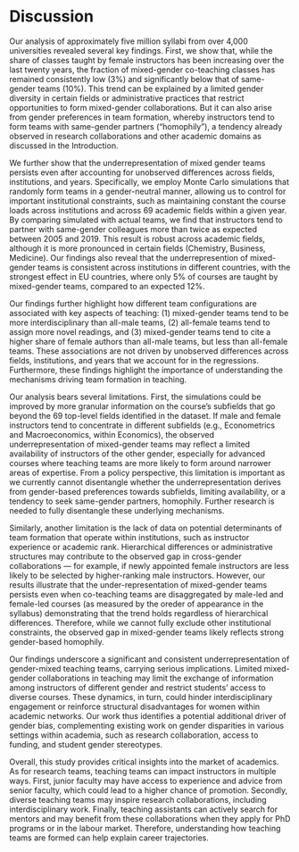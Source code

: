 # Discussion

Our analysis of approximately five million syllabi from over 4,000 universities revealed several key findings. First, we show that, while the share of classes taught by female instructors has been increasing over the last twenty years, the fraction of mixed-gender co-teaching classes has remained consistently low (3%) and significantly below that of same-gender teams (10%). This trend can be explained by a limited gender diversity in certain fields or administrative practices that restrict opportunities to form mixed-gender collaborations. But it can also arise from gender preferences in team formation, whereby instructors tend to form teams with same-gender partners ("homophily"), a tendency already observed in research collaborations and other academic domains as discussed in the Introduction.

We further show that the underrepresentation of mixed gender teams persists even after accounting for unobserved differences across fields, institutions, and years. Specifically, we employ Monte Carlo simulations that randomly form teams in a gender-neutral manner, allowing us to control for important institutional constraints, such as maintaining constant the course loads across institutions and across 69 academic fields within a given year. By comparing simulated with actual teams, we  find that instructors tend to partner with same-gender colleagues more than twice as expected between 2005 and 2019. This result is robust across academic fields, although it is more pronounced in certain fields (Chemistry, Business, Medicine). Our findings also reveal that the underrepresention of mixed-gender teams is consistent across institutions in different countries, with the strongest effect in EU countries, where only 5% of courses are taught by mixed-gender teams, compared to an expected 12%.

Our findings further highlight how different team configurations are associated with key aspects of teaching: (1) mixed-gender teams tend to be more interdisciplinary than all-male teams, (2) all-female teams tend to assign more novel readings, and (3) mixed-gender teams tend to cite a higher share of female authors than all-male teams, but less than all-female teams. These associations are not driven by unobserved differences across fields, institutions, and years that we account for in the regressions. Furthermore, these findings highlight the importance of understanding the mechanisms driving team formation in teaching.

Our analysis bears several limitations. First, the simulations could be improved by more granular information on the course's subfields that go beyond the 69 top-level fields identified in the dataset. If male and female instructors tend to concentrate in different subfields (e.g., Econometrics and Macroeconomics, within Economics), the observed underrepresentation of mixed-gender teams may reflect a limited availability of instructors of the other gender, especially for advanced courses where teaching teams are more likely to form around narrower areas of expertise. From a policy perspective, this limitation is important as we currently cannot disentangle whether the underrepresentation derives from gender-based preferences towards subfields, limiting availability, or a tendency to seek same-gender partners, homophily. Further research is needed to fully disentangle these underlying mechanisms.

Similarly, another limitation is the lack of data on potential determinants of team formation that operate within institutions, such as instructor experience or academic rank. Hierarchical differences or administrative structures may contribute to the observed gap in cross-gender collaborations — for example, if newly appointed female instructors are less likely to be selected by higher-ranking male instructors. However, our results illustrate that the under-representation of mixed-gender teams persists even when co-teaching teams are disaggregated by male-led and female-led courses (as measured by the oreder of appearance in the syllabus) demonstrating that the trend holds regardless of hierarchical differences. Therefore, while we cannot fully exclude other institutional constraints, the observed gap in mixed-gender teams likely reflects strong gender-based homophily.

Our findings underscore a significant and consistent underrepresentation of gender-mixed teaching teams, carrying serious implications. Limited mixed-gender collaborations in teaching may limit the exchange of information among instructors of different gender and restrict students' access to diverse courses. These dynamics, in turn, could hinder interdisciplinary engagement or reinforce structural disadvantages for women within academic networks. Our work thus identifies a potential additional driver of gender bias, complementing existing work on gender disparities in various settings within academia, such as research collaboration, access to funding, and student gender stereotypes.

<!-- TODO: review from HERE -->

<!-- Our analysis of gender composition and interdisciplinarity reveals a strong link between gender diversity and interdisciplinary teaching. Between 2000 and 2019, mixed-gender teams consistently exhibited greater interdisciplinarity than same-gender teams (male-only or female-only), underscoring the value of gender diversity in academia. Interestingly, women teaching alone are nearly as interdisciplinary as men, suggesting that gender preferences in team formation---not inherent differences in teaching styles---shape interdisciplinary outcomes. By reducing the prevalence of mixed-gender teams, these preferences likely limit interdisciplinary course offerings, introducing a previously overlooked barrier to the spread of interdisciplinary work in academia. -->

<!-- Another key finding relates to how gender composition shapes the representation of women authors in college education. We find that female-majority teams consistently cite more female authors than male-majority teams, holding this pattern across all team sizes. For instance, courses with a single male instructor cite about 10% fewer female authors than those taught by a female instructor. In mixed-gender teams, male-lead teams tend to cite considerably fewer women authors than female-lead ones. This evidence points to an adverse effect of mixed-gender collaboration on citing women’s materials for teaching. While this adverse effect is likely to impact female instructors, as their work is less visible among students, it may also affect students as they are exposed to less diverse work, which may impact their learning (e.g., through a lack of role models). -->

<!-- Finally, female instructors use more novel readings and materials in their syllabi when teaching alone than male instructors. Furthermore, all-female teams use more novel readings than women teaching alone. Additionally, on average, diverse teams of two instructors use readings older than those used by all-female teams but more recent than those used by all-male teams. This evidence suggests that women have a propensity for newer readings, which can benefit students who might be exposed to more content at the frontier. It is possible that, assuming women are younger on average, this gap in novelty could be driven by cohort effects. However, it is striking that the gap remains in diverse teams, suggesting a significant role in gender composition that goes beyond age. -->

<!-- Our work is consistent with previous research showing an underrepresentation of gender-diverse teams in academia. However, contrary to research teams, we find that gender diversity harms women's work citations and novelty, suggesting that women teaching alone or in teams of all women have more freedom in pursuing more novel materials and give credit to women authors. This points to potential difficulties in how instructors of different genders view teaching, which in turn may drive the matching of teams and ultimately affect students' outcomes.   -->

<!-- TODO: move to Results -->
<!-- Instructors may not always be able to choose their team members. For example, instructors at higher levels of the hierarchy may have more weight in deciding who matches with whom. We try to consider this effect by examining the order of appearance in the syllabus as a proxy of instructors' seniority. The analysis confirms strong gender preferences -- if the first instructor is a man, then 66% of the following instructors are men. Similarly, if the first instructor is a woman, 62% of the following instructors are women.   -->

Overall, this study provides critical insights into the market of academics. As for research teams, teaching teams can impact instructors in multiple ways. First, junior faculty may have access to experience and advice from senior faculty, which could lead to a higher chance of promotion. Secondly, diverse teaching teams may inspire research collaborations, including interdisciplinary work. Finally, teaching assistants can actively search for mentors and may benefit from these collaborations when they apply for PhD programs or in the labour market. Therefore, understanding how teaching teams are formed can help explain career trajectories.